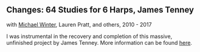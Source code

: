 <Cover src="changes.jpg" />

## Changes: 64 Studies for 6 Harps, James Tenney
with [Michael Winter](https://unboundedpress.org/), Lauren Pratt, and others, 2010 - 2017

<Bandcamp album="2020010327" />

I was instrumental in the recovery and completion of this massive, unfinished project by James Tenney. More information can be found [here](https://www.newworldrecords.org/products/james-tenney-changes-64-studies-for-6-harps).
